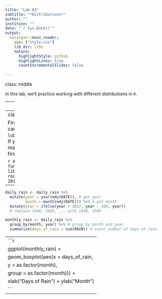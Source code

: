 ```yaml
---
title: "Lab 03"
subtitle: "*Distributions*"
author: ""
institute: ""
date: "`r Sys.Date()`"
output:
  xaringan::moon_reader:
    css: ["style.css"]
    lib_dir: libs
    nature:
      highlightStyle: github
      highlightLines: true
      countIncrementalSlides: false
 
---     
```

class: middle

In this lab, we'll practice working with different distributions in `R`.


---
class: middle

---
class: middle

First, we need to load our dataset, which you can find [here](/data/seattleWeather_1948-2017.csv). t We also load the `tidyverse` and `lubridate` package to help us with data cleaning. If you do not have the `lubridate` package, you may need to run `install.packages("lubridate")` first.

```r
# load package of helpful datasets and functions
library(tidyverse)
library(lubridate)
# load data
daily_rain <-
  readr::read_csv("../data/seattleWeather_1948-2017.csv") 
```
---
```r
daily_rain <- daily_rain %>%
  mutate(year = year(mdy(DATE)), # get year
         month = month(mdy(DATE))) %>% # get month
  mutate(year = ifelse(year > 2017, year - 100, year))
  # replace 2048, 2049, ... with 1948, 1949

monthly_rain <- daily_rain %>%
  group_by(month, year) %>% # group by month and year
  summarize(days_of_rain = sum(RAIN)) # count number of days of rain
```
---
```r
ggplot(monthly_rain) + 
  geom_boxplot(aes(x = days_of_rain,
                   y = as.factor(month), 
                   group = as.factor(month))) +
  xlab("Days of Rain") + ylab("Month")
```
---
